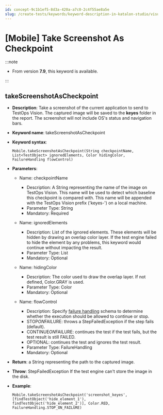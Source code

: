 ```yaml
---
id: concept-9c1b1ef5-8d3a-420a-a7c0-2c4f55ae8a5e
slug: /create-tests/keywords/keyword-description-in-katalon-studio/visual-based-mobile-testing-keywords/mobile-take-screenshot-as-checkpoint
---
```


# \[Mobile\] Take Screenshot As Checkpoint


:::note

-   From version **7.9**, this keyword is available.


:::

## takeScreenshotAsCheckpoint

-   **Description**: Take a screenshot of the current application to send to TestOps Vision. The captured image will be saved to the **keyes** folder in the report. The screenshot will not include OS's status and navigation bars.
-   **Keyword name**: takeScreenshotAsCheckpoint
-   **Keyword syntax**:

    ```
    Mobile.takeScreenshotAsCheckpoint(String checkpointName, List<TestObject> ignoredElements, Color hidingColor, FailureHandling flowControl)
    ```

-   **Parameters**:

    -   Name: checkpointName

        -   Description: A String representing the name of the image on TestOps Vision. This name will be used to detect which baseline this checkpoint is compared with. This name will be appended with the TestOps Vision prefix \('keyes-'\) on a local machine.
        -   Parameter Type: String
        -   Mandatory: Required
    -   Name: ignoredElements

        -   Description: List of the ignored elements. These elements will be hidden by drawing an overlap color layer. If the test engine failed to hide the element by any problems, this keyword would continue without impacting the result.
        -   Parameter Type: List
        -   Mandatory: Optional
    -   Name: hidingColor

        -   Description: The color used to draw the overlap layer. If not defined, Color.GRAY is used.
        -   Parameter Type: Color
        -   Mandatory: Optional
    -   Name: flowControl

        -   Description: Specify [failure handling](/maintain/configure-failure-handling-settings-in-katalon-studio) schema to determine whether the execution should be allowed to continue or stop.
        -   STOP*ON*FAILURE: throws a StepFailedException if the step fails \(default\).
        -   CONTINUE*ON*FAILURE: continues the test if the test fails, but the test result is still FAILED.
        -   OPTIONAL: continues the test and ignores the test result.
        -   Parameter Type: FailureHandling
        -   Mandatory: Optional
-   **Return**: a String representing the path to the captured image.

-   **Throw**: StepFailedException If the test engine can't store the image in the disk.
-   **Example**:

    ```
    Mobile.takeScreenshotAsCheckpoint('screenshot_keyes', [findTestObject('hide_element_1'), findTestObject('hide_element_2')], Color.RED, FailureHandling.STOP_ON_FAILURE)
    
    ```